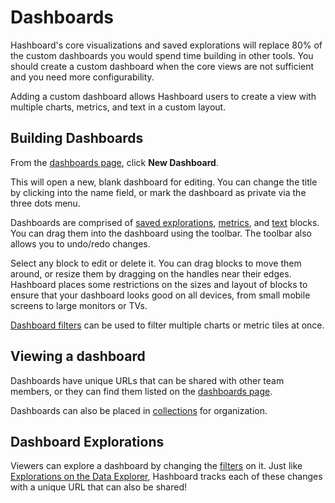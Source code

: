 # Dashboards

Hashboard's core visualizations and saved explorations will replace 80% of the custom
dashboards you would spend time building in other tools. You should create a
custom dashboard when the core views are not sufficient and you need
more configurability.

Adding a custom dashboard allows Hashboard users to create a view with multiple
charts, metrics, and text in a custom layout.

## Building Dashboards

From the [dashboards page](https://hashboard.com/app/p/dashboards), click
**New Dashboard**.

This will open a new, blank dashboard for editing. You can change the title by
clicking into the name field, or mark the dashboard as private via the
three dots menu.

Dashboards are comprised of [saved explorations](/dashboards/saved-explorations), [metrics](/dashboards/Metrics), and
[text](/dashboards/Text) blocks. You can drag them into the dashboard using the toolbar.
The toolbar also allows you to undo/redo changes.

Select any block to edit or delete it. You can drag blocks to move them around,
or resize them by dragging on the handles near their edges. Hashboard places some
restrictions on the sizes and layout of blocks to ensure that your dashboard
looks good on all devices, from small mobile screens to large monitors or TVs.

[Dashboard filters](Filters.md) can be used to filter multiple charts
or metric tiles at once.

## Viewing a dashboard

Dashboards have unique URLs that can be shared with other team members, or
they can find them listed on the [dashboards page](https://hashboard.com/app/p/dashboards).

Dashboards can also be placed in [collections](/docs/project-management/collections)
for organization.

## Dashboard Explorations

Viewers can explore a dashboard by changing the [filters](Filters.md) on it. Just
like [Explorations on the Data Explorer](/docs/visualizing-data/explorations), Hashboard
tracks each of these changes with a unique URL that can also be shared!
